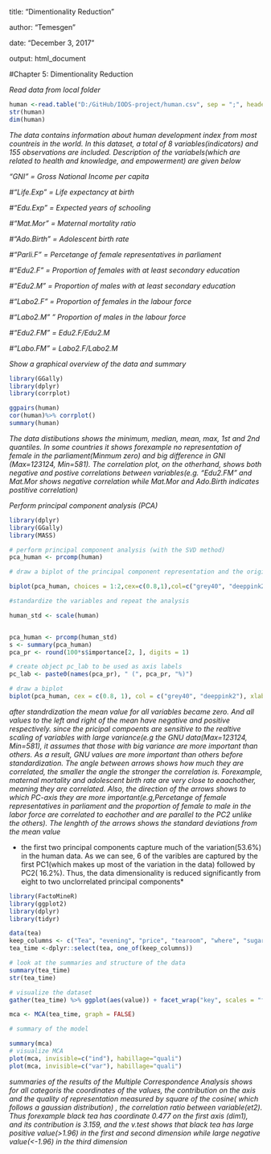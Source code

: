 title: "Dimentionality Reduction"

author: "Temesgen"

date: "December 3, 2017"

output: html_document

#Chapter 5: Dimentionality Reduction


*Read data from local folder*

```r
human <-read.table("D:/GitHub/IODS-project/human.csv", sep = ";", header = TRUE)
str(human)
dim(human)
```

*The data contains information about human development index from most countreis in the world. In this dataset, a total of 8 variables(indicators) and 155 observations are included. Description of the variabels(which are related to health and knowledge, and empowerment) are given below*

*"GNI" = Gross National Income per capita*

*#"Life.Exp" = Life expectancy at birth*

*#"Edu.Exp" = Expected years of schooling*

*#"Mat.Mor" = Maternal mortality ratio*

*#"Ado.Birth" = Adolescent birth rate*

*#"Parli.F" = Percetange of female representatives in parliament*

*#"Edu2.F" = Proportion of females with at least secondary education*

*#"Edu2.M" = Proportion of males with at least secondary education*

*#"Labo2.F" = Proportion of females in the labour force*

*#"Labo2.M" " Proportion of males in the labour force*

*#"Edu2.FM" = Edu2.F/Edu2.M*

*#"Labo.FM" = Labo2.F/Labo2.M*

*Show a graphical overview of the data and summary*

```r
library(GGally)
library(dplyr)
library(corrplot)

ggpairs(human)
cor(human)%>% corrplot()
summary(human)
```

*The data distibutions shows the minimum, median, mean, max, 1st and 2nd quantiles. In some countries it shows forexample no representation of female in the parliament(Minmum zero) and big difference in GNI (Max=123124, Min=581). The correlation plot, on the otherhand, shows both negative and postive correlations between variables(e.g. "Edu2.FM" and Mat.Mor shows negative correlation while Mat.Mor and Ado.Birth indicates postitive correlation)*

*Perform principal component analysis (PCA)*

```r
library(dplyr)
library(GGally)
library(MASS)

# perform principal component analysis (with the SVD method)
pca_human <- prcomp(human)

# draw a biplot of the principal component representation and the original variables

biplot(pca_human, choices = 1:2,cex=c(0.8,1),col=c("grey40", "deeppink2"))


```

```r
#standardize the variables and repeat the analysis

human_std <- scale(human)


pca_human <- prcomp(human_std)
s <- summary(pca_human)
pca_pr <- round(100*s$importance[2, ], digits = 1)

# create object pc_lab to be used as axis labels
pc_lab <- paste0(names(pca_pr), " (", pca_pr, "%)")

# draw a biplot
biplot(pca_human, cex = c(0.8, 1), col = c("grey40", "deeppink2"), xlab = pc_lab[1], ylab = pc_lab[2])

```

*after standrdization the mean value for all variables became zero. And all values to the left and right of the mean have negative and positive respectively. since the pricipal compoents are sensitive to the realtive scaling of variables with large variance(e.g the GNU data(Max=123124, Min=581), it assumes that those with big variance are more important than others. As a result, GNU values are more important than others before standardization. The angle between arrows shows how much they are correlated, the smaller the angle the stronger the correlation is. Forexample, maternal mortality and adolescent birth rate are very close to eaachother, meaning they are correlated. Also, the direction of the arrows shows to which PC-axis they are more important(e.g,Percetange of female representatives in parliament and the proportion of female to male in the labor force are correlated to eachother and are parallel to the PC2  unlike the others). The lenghth of the arrows shows the standard deviations from the mean value*

* the first two principal components capture much of the variation(53.6%) in the human data. As we can see, 6 of the varibles are captured by the first PC1(which makes up most of the variation in the data) followed by PC2( 16.2%). Thus, the data dimensionality is reduced significantly from eight to two unclorrelated principal components*

```r
library(FactoMineR)
library(ggplot2)
library(dplyr)
library(tidyr)

data(tea)
keep_columns <- c("Tea", "evening", "price", "tearoom", "where", "sugar")
tea_time <-dplyr::select(tea, one_of(keep_columns))

# look at the summaries and structure of the data
summary(tea_time)
str(tea_time)

# visualize the dataset
gather(tea_time) %>% ggplot(aes(value)) + facet_wrap("key", scales = "free")+ geom_bar() +theme(axis.text.x = element_text(angle = 45, hjust = 1, size = 8))

mca <- MCA(tea_time, graph = FALSE)

# summary of the model

summary(mca)
# visualize MCA
plot(mca, invisible=c("ind"), habillage="quali")
plot(mca, invisible=c("var"), habillage="quali")

```


*summaries of the results of the Multiple Correspondence Analysis shows for all categoris the coordinates of the values, the contribution on the axis and the quality of representation measured by square of the cosine( which follows a gaussian distribution) , the correlation ratio between variable(et2). Thus forexample black tea has coordinate 0.477 on the first axis (dim1), and its contribution is 3.159, and the v.test shows that black tea has large positive value(>1.96) in the first and second dimension while large negative value(<-1.96) in the third dimension*
